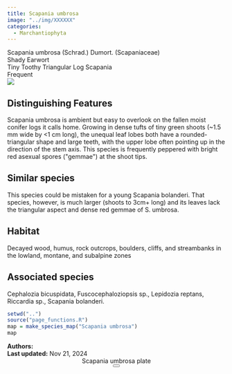 ```yaml
---
title: Scapania umbrosa
image: "../img/XXXXXX"
categories:
  - Marchantiophyta
---
```


<div class="info-panel">
 <div class="info-top">
  <div class="taxon-scientific"><span class="taxon-name">Scapania umbrosa</span> <span class="taxon-authority">(Schrad.) Dumort.</span> <span class="taxon-family">(Scapaniaceae)</span></div>
  <div class="taxon-common">Shady Earwort</div>
 </div>
 <div class="info-bottom">
  <div class="taxon-qnd">Tiny Toothy Triangular Log Scapania</div>
  <div class="taxon-abundance">Frequent</div>
 </div>
</div>
<div class="imerss-content-frame">
 <div class="imerss-image-header">
  <div class="imerss-image-holder imerss-column-left" data-toggle="tooltip" style="background-image: url(../img/XXXXXX)" title="XXXXXX">
  </div>

  <div class="imerss-image-holder imerss-column-right" data-toggle="tooltip" style="background-image: url(../img/XXXXXX)" title="XXXXXX">
  </div>
 
 </div>
 <div class="imerss-content-lower">
  <div class="imerss-column-left">
  <div class="tab-microscope" data-micromodal-trigger="modal-plate">
  <img src="../img/bryo guide microscope.png"/>
  </div>

<h2>Distinguishing Features</h2>

Scapania umbrosa is ambient but easy to overlook on the fallen moist conifer logs it calls home. Growing in dense tufts of tiny green shoots (~1.5 mm wide by &lt;1 cm long), the unequal leaf lobes both have a rounded-triangular shape and large teeth, with the upper lobe often pointing up in the direction of the stem axis. This species is frequently peppered with bright red asexual spores (&quot;gemmae&quot;) at the shoot tips. 

<h2>Similar species</h2>

This species could be mistaken for a young Scapania bolanderi. That species, however, is much larger (shoots to 3cm+ long) and its leaves lack the triangular aspect and dense red gemmae of S. umbrosa. 

<h2>Habitat</h2>

Decayed wood, humus, rock outcrops, boulders, cliffs, and streambanks in the lowland, montane, and subalpine zones

<h2>Associated species</h2>

Cephalozia bicuspidata, Fuscocephaloziopsis sp., Lepidozia reptans, Riccardia sp., Scapania bolanderi. 
</div>

<div class="imerss-column-right">

<div class="imerss-image-holder imerss-column-right" data-toggle="tooltip" style="background-image: url(../img/XXXXX)" title="XXXXX">
</div>

<div class="imerss-map-holder">
```r
setwd("..")
source("page_functions.R")
map = make_species_map("Scapania umbrosa")
map
```
</div>

</div>

</div>
</div>

<div class="taxon-footer">
 <div class="taxon-authors"><b>Authors:</b> <span></span></div>
 <div class="taxon-update"><b>Last updated:</b> <span>Nov 21, 2024</span></div>
</div>

<div class="modal micromodal-slide" id="modal-plate" aria-hidden="true">
 <div class="modal__overlay" tabindex="-1" data-micromodal-close>
  <div class="modal__container" role="dialog" aria-modal="true" aria-labelledby="modal-plate-title" >
   <header class="modal__header">
   <div class="modal__title" id="modal-plate-title">
  Scapania umbrosa plate
   </div>
   <button class="modal__close" aria-label="Close" data-micromodal-close></button>
   </header>
  <div class="modal__content" id="modal-plate-content">
   <div class="imerss-image-holder" data-toggle="tooltip" style="background-image: url(../img/XXXXX)" title="XXXXX">
  </div>
  </div>
  </div>
 </div>
</div>

<script src="../js/micromodal.min.js"></script>
<link href="../css/style-taxon.css" rel="stylesheet">
<link href="../css/micromodal.css" rel="stylesheet">

<script>
MicroModal.init();
</script>

